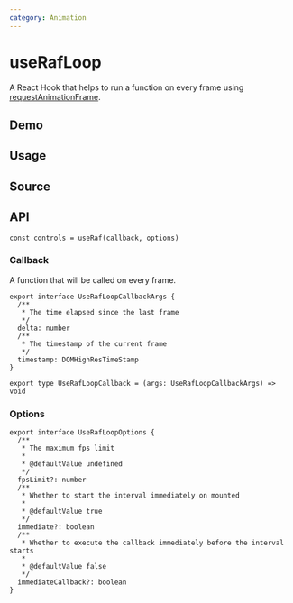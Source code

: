 ```yaml
---
category: Animation
---
```


# useRafLoop


<HooksType category="Animation" pausable />

A React Hook that helps to run a function on every frame using [requestAnimationFrame](https://developer.mozilla.org/en-US/docs/Web/API/window/requestAnimationFrame).

## Demo


<App />

## Usage



## Source


<Source />

## API

```tsx
const controls = useRaf(callback, options)
```

### Callback

A function that will be called on every frame.

```tsx
export interface UseRafLoopCallbackArgs {
  /**
   * The time elapsed since the last frame
   */
  delta: number
  /**
   * The timestamp of the current frame
   */
  timestamp: DOMHighResTimeStamp
}

export type UseRafLoopCallback = (args: UseRafLoopCallbackArgs) => void
```

### Options

```tsx
export interface UseRafLoopOptions {
  /**
   * The maximum fps limit
   *
   * @defaultValue undefined
   */
  fpsLimit?: number
  /**
   * Whether to start the interval immediately on mounted
   *
   * @defaultValue true
   */
  immediate?: boolean
  /**
   * Whether to execute the callback immediately before the interval starts
   *
   * @defaultValue false
   */
  immediateCallback?: boolean
}
```
